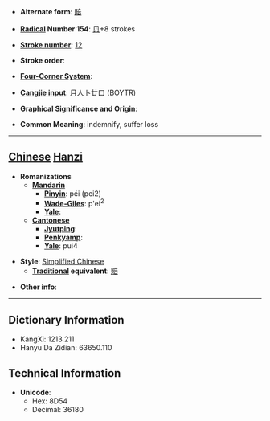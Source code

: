 * '''Alternate form''': [[賠]]

* '''[[Wiktionary:Chinese radical index| Radical]] Number 154''': [[Wiktionary:Chinese radical index 贝|贝]]+8 strokes

* '''[[Wiktionary:Chinese total strokes index|Stroke number]]''': [[Wiktionary:Chinese total strokes index 12|12]]

* '''Stroke order''': 

* '''[[Wiktionary:Chinese four corner index|Four-Corner System]]''': 

* '''[[Wiktionary:Chinese Cangjie index|Cangjie input]]''': 月人卜廿口 (BOYTR)

* '''Graphical Significance and Origin''': 

* '''Common Meaning''': indemnify, suffer loss

----

== [[Chinese]] [[Hanzi]] ==

* '''Romanizations'''
** '''[[Mandarin]]'''
*** '''[[Pinyin]]''': péi (pei2)
*** '''[[Wade-Giles]]''': p'ei<sup>2</sup>
*** '''[[Yale]]''': 
** '''[[Cantonese]]'''
*** '''[[Jyutping]]''':
*** '''[[Penkyamp]]''': 
*** '''[[Yale]]''': pui4

* '''Style''': [[Simplified Chinese]] 
** '''[[Traditional Chinese|Traditional]] equivalent''': [[賠]]

* '''Other info''': 

----

== Dictionary Information ==

* KangXi: 1213.211
* Hanyu Da Zidian: 63650.110

== Technical Information ==

* '''Unicode''':
** Hex: 8D54
** Decimal: 36180